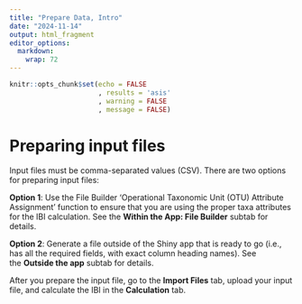```yaml
---
title: "Prepare Data, Intro"
date: "2024-11-14"
output: html_fragment
editor_options: 
  markdown: 
    wrap: 72
---
```


```r
knitr::opts_chunk$set(echo = FALSE
                      , results = 'asis'
                      , warning = FALSE
                      , message = FALSE)
```

# **Preparing input files**

Input files must be comma-separated values (CSV). There are two options
for preparing input files:

**Option 1**: Use the File Builder 'Operational Taxonomic Unit (OTU)
Attribute Assignment' function to ensure that you are using the proper
taxa attributes for the IBI calculation. See the **Within the App: File
Builder** subtab for details.

**Option 2**: Generate a file outside of the Shiny app that is ready to
go (i.e., has all the required fields, with exact column heading names).
See the **Outside the app** subtab for details.

After you prepare the input file, go to the **Import Files** tab, upload
your input file, and calculate the IBI in the **Calculation** tab.
